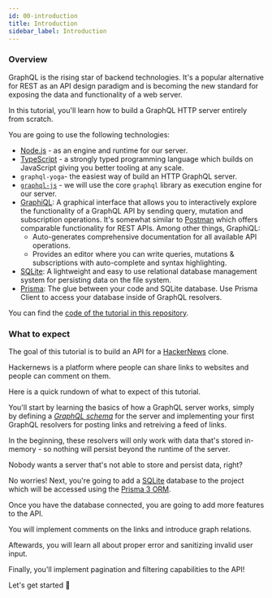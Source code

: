 ```yaml
---
id: 00-introduction
title: Introduction
sidebar_label: Introduction
---
```


### Overview

GraphQL is the rising star of backend technologies. It's a popular alternative for REST as an API design paradigm and is becoming the new
standard for exposing the data and functionality of a web server.

In this tutorial, you'll learn how to build a GraphQL HTTP server entirely from scratch.

You are going to use the following technologies:

- [Node.js](https://nodejs.org/) - as an engine and runtime for our server.
- [TypeScript](https://www.typescriptlang.org/) - a strongly typed programming language which builds on JavaScript giving you better tooling at any scale.
- `graphql-yoga`- the easiest way of build an HTTP GraphQL server.
- [`graphql-js`](https://github.com/graphql/graphql-js) - we will use the core `graphql` library as execution engine for our server.
- [GraphiQL](https://github.com/graphql/graphiql): A graphical interface that allows you to interactively
  explore the functionality of a GraphQL API by sending query, mutation and subscription operations. It's somewhat similar to
  [Postman](https://www.getpostman.com/) which offers comparable functionality for REST APIs. Among other things,
  GraphiQL:
  - Auto-generates comprehensive documentation for all available API operations.
  - Provides an editor where you can write queries, mutations & subscriptions with auto-complete and syntax
    highlighting.
- [SQLite](https://www.sqlite.org/): A lightweight and easy to use relational database management system for persisting data on the file system.
- [Prisma](https://www.prisma.io/): The glue between your code and SQLite database. Use Prisma Client to access your database inside of
  GraphQL resolvers.

You can find the [code of the tutorial in this repository](https://github.com/dotansimha/graphql-yoga/tree/master/examples/hackernews).

### What to expect

The goal of this tutorial is to build an API for a [HackerNews](https://news.ycombinator.com/) clone.

Hackernews is a platform where people can share links to websites and people can comment on them.

Here is a quick rundown of what to expect of this tutorial.

You'll start by learning the basics of how a GraphQL server works, simply by defining a [_GraphQL schema_](https://www.prisma.io/blog/graphql-server-basics-the-schema-ac5e2950214e) for the server and implementing your first GraphQL resolvers for posting links and retreiving a feed of links.

In the beginning, these resolvers will only work with data that's stored in-memory - so nothing will persist beyond the runtime of the server.

Nobody wants a server that's not able to store and persist data, right?

No worries! Next, you're going to add a [SQLite](http://sqlite.org/) database to the project which will be accessed using the [Prisma 3 ORM](https://www.prisma.io/).

Once you have the database connected, you are going to add more features to the API.

You will implement comments on the links and introduce graph relations.

Aftewards, you will learn all about proper error and sanitizing invalid user input.

Finally, you'll implement pagination and filtering capabilities to the API!

Let's get started 🚀
